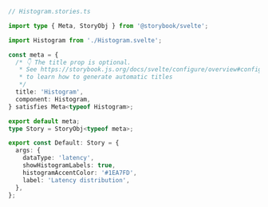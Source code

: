 ```ts
// Histogram.stories.ts

import type { Meta, StoryObj } from '@storybook/svelte';

import Histogram from './Histogram.svelte';

const meta = {
  /* 👇 The title prop is optional.
   * See https://storybook.js.org/docs/svelte/configure/overview#configure-story-loading
   * to learn how to generate automatic titles
   */
  title: 'Histogram',
  component: Histogram,
} satisfies Meta<typeof Histogram>;

export default meta;
type Story = StoryObj<typeof meta>;

export const Default: Story = {
  args: {
    dataType: 'latency',
    showHistogramLabels: true,
    histogramAccentColor: '#1EA7FD',
    label: 'Latency distribution',
  },
};
```
